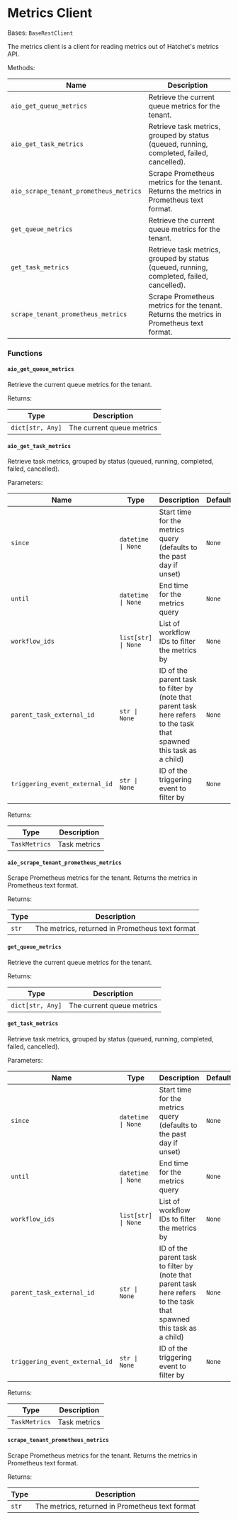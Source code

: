 # Metrics Client

Bases: `BaseRestClient`

The metrics client is a client for reading metrics out of Hatchet's metrics API.

Methods:

| Name                                   | Description                                                                               |
| -------------------------------------- | ----------------------------------------------------------------------------------------- |
| `aio_get_queue_metrics`                | Retrieve the current queue metrics for the tenant.                                        |
| `aio_get_task_metrics`                 | Retrieve task metrics, grouped by status (queued, running, completed, failed, cancelled). |
| `aio_scrape_tenant_prometheus_metrics` | Scrape Prometheus metrics for the tenant. Returns the metrics in Prometheus text format.  |
| `get_queue_metrics`                    | Retrieve the current queue metrics for the tenant.                                        |
| `get_task_metrics`                     | Retrieve task metrics, grouped by status (queued, running, completed, failed, cancelled). |
| `scrape_tenant_prometheus_metrics`     | Scrape Prometheus metrics for the tenant. Returns the metrics in Prometheus text format.  |

### Functions

#### `aio_get_queue_metrics`

Retrieve the current queue metrics for the tenant.

Returns:

| Type             | Description               |
| ---------------- | ------------------------- |
| `dict[str, Any]` | The current queue metrics |

#### `aio_get_task_metrics`

Retrieve task metrics, grouped by status (queued, running, completed, failed, cancelled).

Parameters:

| Name                           | Type                | Description                                                                                                          | Default |
| ------------------------------ | ------------------- | -------------------------------------------------------------------------------------------------------------------- | ------- |
| `since`                        | `datetime \| None`  | Start time for the metrics query (defaults to the past day if unset)                                                 | `None`  |
| `until`                        | `datetime \| None`  | End time for the metrics query                                                                                       | `None`  |
| `workflow_ids`                 | `list[str] \| None` | List of workflow IDs to filter the metrics by                                                                        | `None`  |
| `parent_task_external_id`      | `str \| None`       | ID of the parent task to filter by (note that parent task here refers to the task that spawned this task as a child) | `None`  |
| `triggering_event_external_id` | `str \| None`       | ID of the triggering event to filter by                                                                              | `None`  |

Returns:

| Type          | Description  |
| ------------- | ------------ |
| `TaskMetrics` | Task metrics |

#### `aio_scrape_tenant_prometheus_metrics`

Scrape Prometheus metrics for the tenant. Returns the metrics in Prometheus text format.

Returns:

| Type  | Description                                     |
| ----- | ----------------------------------------------- |
| `str` | The metrics, returned in Prometheus text format |

#### `get_queue_metrics`

Retrieve the current queue metrics for the tenant.

Returns:

| Type             | Description               |
| ---------------- | ------------------------- |
| `dict[str, Any]` | The current queue metrics |

#### `get_task_metrics`

Retrieve task metrics, grouped by status (queued, running, completed, failed, cancelled).

Parameters:

| Name                           | Type                | Description                                                                                                          | Default |
| ------------------------------ | ------------------- | -------------------------------------------------------------------------------------------------------------------- | ------- |
| `since`                        | `datetime \| None`  | Start time for the metrics query (defaults to the past day if unset)                                                 | `None`  |
| `until`                        | `datetime \| None`  | End time for the metrics query                                                                                       | `None`  |
| `workflow_ids`                 | `list[str] \| None` | List of workflow IDs to filter the metrics by                                                                        | `None`  |
| `parent_task_external_id`      | `str \| None`       | ID of the parent task to filter by (note that parent task here refers to the task that spawned this task as a child) | `None`  |
| `triggering_event_external_id` | `str \| None`       | ID of the triggering event to filter by                                                                              | `None`  |

Returns:

| Type          | Description  |
| ------------- | ------------ |
| `TaskMetrics` | Task metrics |

#### `scrape_tenant_prometheus_metrics`

Scrape Prometheus metrics for the tenant. Returns the metrics in Prometheus text format.

Returns:

| Type  | Description                                     |
| ----- | ----------------------------------------------- |
| `str` | The metrics, returned in Prometheus text format |
